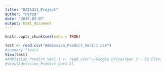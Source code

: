 ```yaml
---
title: "DATA311_Project"
author: "Parsa"
date: '2019-03-07'
output: html_document
---
```


```r
knitr::opts_chunk$set(echo = TRUE)

```
```r
test <- read.csv("Admission_Predict_Ver1.1.csv")
#summary (test)
View(test)
#Admission_Predict_Ver1.1 <- read.csv("~/Google Drive/Year 3 - S2 Class Files/DATA 311/Project/graduate-admissions/Admission_Predict_Ver1.1.csv")
#View(Admission_Predict_Ver1.1)
```

